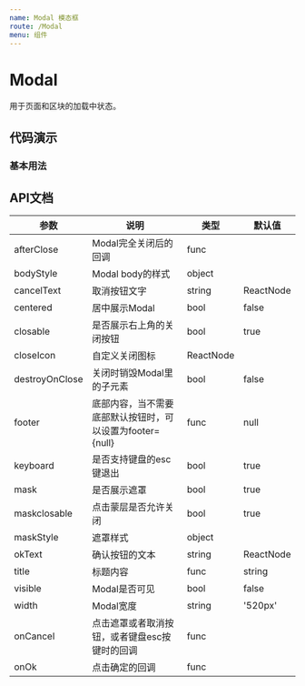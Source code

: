 ```yaml
---
name: Modal 模态框
route: /Modal 
menu: 组件
---
```




# Modal

用于页面和区块的加载中状态。

## 代码演示

### 基本用法

<CodeBox code={BasicDemoCode} title="实例" desc="基本用法">
  <BasicDemo></BasicDemo>
</CodeBox>


 ## API文档
|  参数  |  说明  |  类型  |  默认值  |
|  ---   |  ---  |  ---  |  ---  |
|  afterClose  |  Modal完全关闭后的回调  |  func  |  |
|  bodyStyle  |  Modal body的样式  |  object  |  |
|  cancelText  |  取消按钮文字  |  string|ReactNode  |  取消  |
|  centered  |  居中展示Modal  |  bool  |  false  |
|  closable  |  是否展示右上角的关闭按钮  |  bool  |  true  |
|  closeIcon  |  自定义关闭图标  |  ReactNode  |  |
|  destroyOnClose  |  关闭时销毁Modal里的子元素  |  bool  |  false  |
|  footer  |  底部内容，当不需要底部默认按钮时，可以设置为footer={null}  |  func  |  null|ReactNode  |
|  keyboard  |  是否支持键盘的esc键退出  |  bool  |  true  |
|  mask  |  是否展示遮罩  |  bool  |  true  |
|  maskclosable  |  点击蒙层是否允许关闭  |  bool  |  true  |
|  maskStyle  |  遮罩样式  |  object  |  |
|  okText  |  确认按钮的文本  |  string|ReactNode  |  |
|  title  |  标题内容  |  func  |  string|ReactNode  |
|  visible  |  Modal是否可见 |  bool  |  false  |
|  width  |  Modal宽度  |  string  |  '520px'  |
|  onCancel  |  点击遮罩或者取消按钮，或者键盘esc按键时的回调  |  func  |  |
|  onOk  |  点击确定的回调  |  func  |  |
